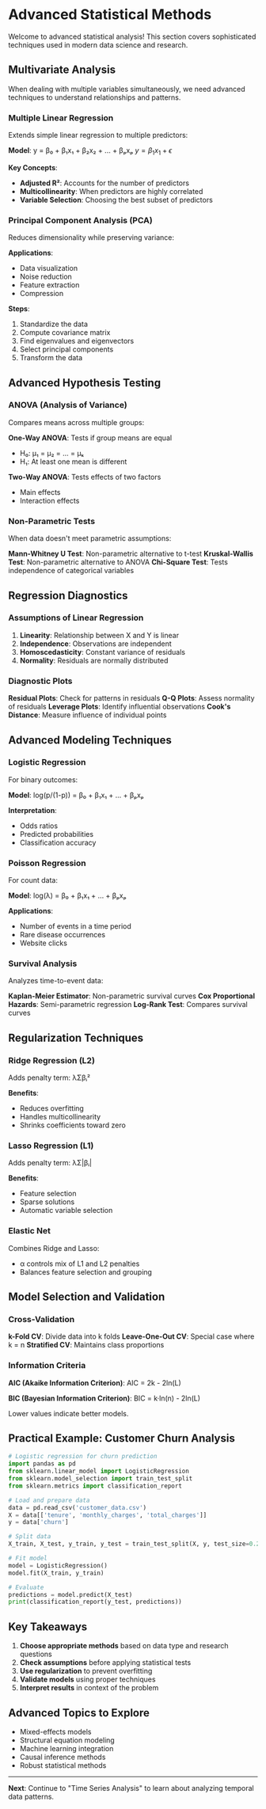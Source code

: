 # Advanced Statistical Methods

Welcome to advanced statistical analysis! This section covers sophisticated techniques used in modern data science and research.

## Multivariate Analysis

When dealing with multiple variables simultaneously, we need advanced techniques to understand relationships and patterns.

### Multiple Linear Regression

Extends simple linear regression to multiple predictors:

**Model**: y = β₀ + β₁x₁ + β₂x₂ + ... + βₚxₚ 
$y=\beta_1x_1+\epsilon$ 

**Key Concepts**:
- **Adjusted R²**: Accounts for the number of predictors
- **Multicollinearity**: When predictors are highly correlated
- **Variable Selection**: Choosing the best subset of predictors

### Principal Component Analysis (PCA)

Reduces dimensionality while preserving variance:

**Applications**:
- Data visualization
- Noise reduction
- Feature extraction
- Compression

**Steps**:
1. Standardize the data
2. Compute covariance matrix
3. Find eigenvalues and eigenvectors
4. Select principal components
5. Transform the data

## Advanced Hypothesis Testing

### ANOVA (Analysis of Variance)

Compares means across multiple groups:

**One-Way ANOVA**: Tests if group means are equal
- H₀: μ₁ = μ₂ = ... = μₖ
- H₁: At least one mean is different

**Two-Way ANOVA**: Tests effects of two factors
- Main effects
- Interaction effects

### Non-Parametric Tests

When data doesn't meet parametric assumptions:

**Mann-Whitney U Test**: Non-parametric alternative to t-test
**Kruskal-Wallis Test**: Non-parametric alternative to ANOVA
**Chi-Square Test**: Tests independence of categorical variables

## Regression Diagnostics

### Assumptions of Linear Regression

1. **Linearity**: Relationship between X and Y is linear
2. **Independence**: Observations are independent
3. **Homoscedasticity**: Constant variance of residuals
4. **Normality**: Residuals are normally distributed

### Diagnostic Plots

**Residual Plots**: Check for patterns in residuals
**Q-Q Plots**: Assess normality of residuals
**Leverage Plots**: Identify influential observations
**Cook's Distance**: Measure influence of individual points

## Advanced Modeling Techniques

### Logistic Regression

For binary outcomes:

**Model**: log(p/(1-p)) = β₀ + β₁x₁ + ... + βₚxₚ

**Interpretation**:
- Odds ratios
- Predicted probabilities
- Classification accuracy

### Poisson Regression

For count data:

**Model**: log(λ) = β₀ + β₁x₁ + ... + βₚxₚ

**Applications**:
- Number of events in a time period
- Rare disease occurrences
- Website clicks

### Survival Analysis

Analyzes time-to-event data:

**Kaplan-Meier Estimator**: Non-parametric survival curves
**Cox Proportional Hazards**: Semi-parametric regression
**Log-Rank Test**: Compares survival curves

## Regularization Techniques

### Ridge Regression (L2)

Adds penalty term: λΣβᵢ²

**Benefits**:
- Reduces overfitting
- Handles multicollinearity
- Shrinks coefficients toward zero

### Lasso Regression (L1)

Adds penalty term: λΣ|βᵢ|

**Benefits**:
- Feature selection
- Sparse solutions
- Automatic variable selection

### Elastic Net

Combines Ridge and Lasso:
- α controls mix of L1 and L2 penalties
- Balances feature selection and grouping

## Model Selection and Validation

### Cross-Validation

**k-Fold CV**: Divide data into k folds
**Leave-One-Out CV**: Special case where k = n
**Stratified CV**: Maintains class proportions

### Information Criteria

**AIC (Akaike Information Criterion)**:
AIC = 2k - 2ln(L)

**BIC (Bayesian Information Criterion)**:
BIC = k·ln(n) - 2ln(L)

Lower values indicate better models.

## Practical Example: Customer Churn Analysis

```python
# Logistic regression for churn prediction
import pandas as pd
from sklearn.linear_model import LogisticRegression
from sklearn.model_selection import train_test_split
from sklearn.metrics import classification_report

# Load and prepare data
data = pd.read_csv('customer_data.csv')
X = data[['tenure', 'monthly_charges', 'total_charges']]
y = data['churn']

# Split data
X_train, X_test, y_train, y_test = train_test_split(X, y, test_size=0.2)

# Fit model
model = LogisticRegression()
model.fit(X_train, y_train)

# Evaluate
predictions = model.predict(X_test)
print(classification_report(y_test, predictions))
```

## Key Takeaways

1. **Choose appropriate methods** based on data type and research questions
2. **Check assumptions** before applying statistical tests
3. **Use regularization** to prevent overfitting
4. **Validate models** using proper techniques
5. **Interpret results** in context of the problem

## Advanced Topics to Explore

- Mixed-effects models
- Structural equation modeling
- Machine learning integration
- Causal inference methods
- Robust statistical methods

---

**Next**: Continue to "Time Series Analysis" to learn about analyzing temporal data patterns.